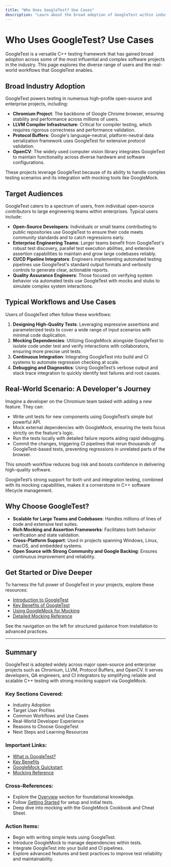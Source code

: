 ```yaml
---
title: "Who Uses GoogleTest? Use Cases"
description: "Learn about the broad adoption of GoogleTest within industry-leading projects like Chromium, LLVM, Protocol Buffers, and OpenCV. Understand target audiences, from open-source contributors to enterprise engineering teams, and discover common real-world workflows."
---
```


# Who Uses GoogleTest? Use Cases

GoogleTest is a versatile C++ testing framework that has gained broad adoption across some of the most influential and complex software projects in the industry. This page explores the diverse range of users and the real-world workflows that GoogleTest enables.

## Broad Industry Adoption

GoogleTest powers testing in numerous high-profile open-source and enterprise projects, including:

- **Chromium Project**: The backbone of Google Chrome browser, ensuring stability and performance across millions of users.
- **LLVM Compiler Infrastructure**: Critical for compiler testing, which requires rigorous correctness and performance validation.
- **Protocol Buffers**: Google's language-neutral, platform-neutral data serialization framework uses GoogleTest for extensive protocol validation.
- **OpenCV**: The widely used computer vision library integrates GoogleTest to maintain functionality across diverse hardware and software configurations.

These projects leverage GoogleTest because of its ability to handle complex testing scenarios and its integration with mocking tools like GoogleMock.

## Target Audiences

GoogleTest caters to a spectrum of users, from individual open-source contributors to large engineering teams within enterprises. Typical users include:

- **Open-Source Developers**: Individuals or small teams contributing to public repositories use GoogleTest to ensure their code meets community standards and to catch regressions early.
- **Enterprise Engineering Teams**: Larger teams benefit from GoogleTest's robust test discovery, parallel test execution abilities, and extensive assertion capabilities to maintain and grow large codebases reliably.
- **CI/CD Pipeline Integrators**: Engineers implementing automated testing pipelines use GoogleTest's standard output formats and verbosity controls to generate clear, actionable reports.
- **Quality Assurance Engineers**: Those focused on verifying system behavior via automated tests use GoogleTest with mocks and stubs to simulate complex system interactions.

## Typical Workflows and Use Cases

Users of GoogleTest often follow these workflows:

1. **Designing High-Quality Tests**: Leveraging expressive assertions and parameterized tests to cover a wide range of input scenarios with minimal code duplication.
2. **Mocking Dependencies**: Utilizing GoogleMock alongside GoogleTest to isolate code under test and verify interactions with collaborators, ensuring more precise unit tests.
3. **Continuous Integration**: Integrating GoogleTest into build and CI systems to automate regression checking at scale.
4. **Debugging and Diagnostics**: Using GoogleTest’s verbose output and stack trace integration to quickly identify test failures and root causes.

## Real-World Scenario: A Developer's Journey

Imagine a developer on the Chromium team tasked with adding a new feature. They can:

- Write unit tests for new components using GoogleTest’s simple but powerful API.
- Mock external dependencies with GoogleMock, ensuring the tests focus strictly on the feature's logic.
- Run the tests locally with detailed failure reports aiding rapid debugging.
- Commit the changes, triggering CI pipelines that rerun thousands of GoogleTest-based tests, preventing regressions in unrelated parts of the browser.

This smooth workflow reduces bug risk and boosts confidence in delivering high-quality software.

<Tip>
GoogleTest’s strong support for both unit and integration testing, combined with its mocking capabilities, makes it a cornerstone in C++ software lifecycle management.
</Tip>

## Why Choose GoogleTest?

- **Scalable for Large Teams and Codebases**: Handles millions of lines of code and extensive test suites.
- **Rich Mocking and Assertion Frameworks**: Facilitates both behavior verification and state validation.
- **Cross-Platform Support**: Used in projects spanning Windows, Linux, macOS, and embedded systems.
- **Open Source with Strong Community and Google Backing**: Ensures continuous improvement and reliability.

## Get Started or Dive Deeper

To harness the full power of GoogleTest in your projects, explore these resources:

- [Introduction to GoogleTest](overview/introduction-value/what-is-googletest)
- [Key Benefits of GoogleTest](overview/introduction-value/value-proposition-key-benefits)
- [Using GoogleMock for Mocking](guides/getting_started/googlemock-quickstart)
- [Detailed Mocking Reference](docs/reference/mocking.md)

See the navigation on the left for structured guidance from installation to advanced practices.

---

## Summary
GoogleTest is adopted widely across major open-source and enterprise projects such as Chromium, LLVM, Protocol Buffers, and OpenCV. It serves developers, QA engineers, and CI integrators by simplifying reliable and scalable C++ testing with strong mocking support via GoogleMock.

### Key Sections Covered:
- Industry Adoption
- Target User Profiles
- Common Workflows and Use Cases
- Real-World Developer Experience
- Reasons to Choose GoogleTest
- Next Steps and Learning Resources

### Important Links:
- [What is GoogleTest?](overview/introduction-value/what-is-googletest)
- [Key Benefits](overview/introduction-value/value-proposition-key-benefits)
- [GoogleMock Quickstart](guides/getting_started/googlemock-quickstart)
- [Mocking Reference](docs/reference/mocking.md)

### Cross-References:
- Explore the [Overview](overview/introduction-value) section for foundational knowledge.
- Follow [Getting Started](getting-started) for setup and initial tests.
- Deep dive into mocking with the GoogleMock Cookbook and Cheat Sheet.

### Action Items:
- Begin with writing simple tests using GoogleTest.
- Introduce GoogleMock to manage dependencies within tests.
- Integrate GoogleTest into your build and CI pipelines.
- Explore advanced features and best practices to improve test reliability and maintainability.
